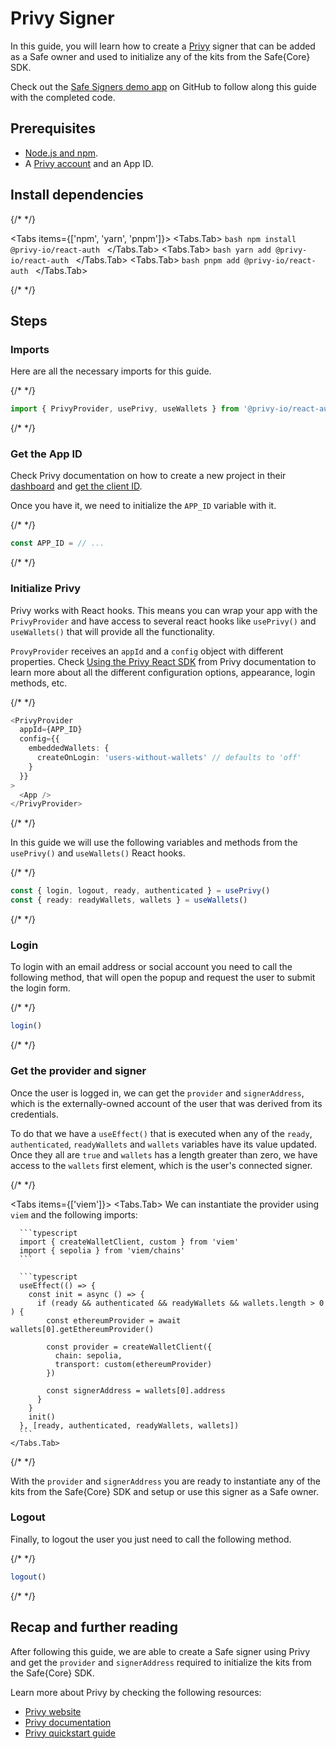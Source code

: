


# Privy Signer

In this guide, you will learn how to create a [Privy](https://privy.io) signer that can be added as a Safe owner and used to initialize any of the kits from the Safe\{Core\} SDK.

Check out the [Safe Signers demo app](https://github.com/5afe/safe-signers) on GitHub to follow along this guide with the completed code.

## Prerequisites

- [Node.js and npm](https://docs.npmjs.com/downloading-and-installing-node-js-and-npm).
- A [Privy account](https://dashboard.privy.io) and an App ID.

## Install dependencies

{/* <!-- vale off --> */}

<Tabs items={['npm', 'yarn', 'pnpm']}>
  <Tabs.Tab>
    ```bash
    npm install @privy-io/react-auth
    ```
  </Tabs.Tab>
  <Tabs.Tab>
    ```bash
    yarn add @privy-io/react-auth
    ```
  </Tabs.Tab>
  <Tabs.Tab>
    ```bash
    pnpm add @privy-io/react-auth
    ```
  </Tabs.Tab>
</Tabs>

{/* <!-- vale on --> */}

## Steps

<Steps>

  ### Imports

  Here are all the necessary imports for this guide.

  {/* <!-- vale off --> */}

  ```typescript
  import { PrivyProvider, usePrivy, useWallets } from '@privy-io/react-auth'
  ```

  {/* <!-- vale on --> */}

  ### Get the App ID

  Check Privy documentation on how to create a new project in their [dashboard](https://dashboard.privy.io) and [get the client ID](https://docs.privy.io/guide/react/configuration/app-clients#app-clients).

  Once you have it, we need to initialize the `APP_ID` variable with it.

  {/* <!-- vale off --> */}

  ```typescript
  const APP_ID = // ...
  ```

  {/* <!-- vale on --> */}

  ### Initialize Privy

  Privy works with React hooks. This means you can wrap your app with the `PrivyProvider` and have access to several react hooks like `usePrivy()` and `useWallets()` that will provide all the functionality.

  `ProvyProvider` receives an `appId` and a `config` object with different properties. Check [Using the Privy React SDK](https://docs.privy.io/guide/react/concepts/use-privy#the-privyprovider-component) from Privy documentation to learn more about all the different configuration options, appearance, login methods, etc.

  {/* <!-- vale off --> */}

  ```typescript
  <PrivyProvider
    appId={APP_ID}
    config={{
      embeddedWallets: { 
        createOnLogin: 'users-without-wallets' // defaults to 'off'
      }
    }}
  >
    <App />
  </PrivyProvider>
  ```

  {/* <!-- vale on --> */}

  In this guide we will use the following variables and methods from the `usePrivy()` and `useWallets()` React hooks.
  
  {/* <!-- vale off --> */}

  ```typescript
  const { login, logout, ready, authenticated } = usePrivy()
  const { ready: readyWallets, wallets } = useWallets()
  ```

  {/* <!-- vale on --> */}

  ### Login

  To login with an email address or social account you need to call the following method, that will open the popup and request the user to submit the login form.

  {/* <!-- vale off --> */}

  ```typescript
  login()
  ```

  {/* <!-- vale on --> */}

  ### Get the provider and signer

  Once the user is logged in, we can get the `provider` and `signerAddress`, which is the externally-owned account of the user that was derived from its credentials.
  
  To do that we have a `useEffect()` that is executed when any of the `ready`, `authenticated`, `readyWallets` and `wallets` variables have its value updated. Once they all are `true` and `wallets` has a length greater than zero, we have access to the `wallets` first element, which is the user's connected signer.

  {/* <!-- vale off --> */}

  <Tabs items={['viem']}>
    <Tabs.Tab>
      We can instantiate the provider using `viem` and the following imports:

      ```typescript
      import { createWalletClient, custom } from 'viem'
      import { sepolia } from 'viem/chains'
      ```

      ```typescript
      useEffect(() => {
        const init = async () => {
          if (ready && authenticated && readyWallets && wallets.length > 0 ) {
            const ethereumProvider = await wallets[0].getEthereumProvider()

            const provider = createWalletClient({
              chain: sepolia,
              transport: custom(ethereumProvider)
            })
      
            const signerAddress = wallets[0].address
          }
        }
        init()
      }, [ready, authenticated, readyWallets, wallets])
      ```
    </Tabs.Tab>
  </Tabs>
  
  {/* <!-- vale on --> */}

  With the `provider` and `signerAddress` you are ready to instantiate any of the kits from the Safe\{Core\} SDK and setup or use this signer as a Safe owner.

  ### Logout

  Finally, to logout the user you just need to call the following method.
  
  {/* <!-- vale off --> */}

  ```typescript
  logout()
  ```

  {/* <!-- vale on --> */}

</Steps>

## Recap and further reading

After following this guide, we are able to create a Safe signer using Privy and get the `provider` and `signerAddress` required to initialize the kits from the Safe\{Core\} SDK.

Learn more about Privy by checking the following resources:

- [Privy website](https://privy.io)
- [Privy documentation](https://docs.privy.io)
- [Privy quickstart guide](https://docs.privy.io/guide/react/quickstart)
